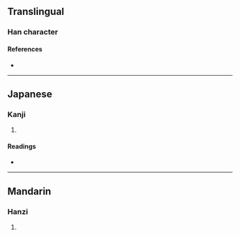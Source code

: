 {{character info/new}}
==Translingual==

===Han character===
{{Han char|rn=19|rad=力|as=05|sn=7|four=|canj=MRKS|ids=⿰石力}}

====References====
* {{Han ref|kx=0147.060|dkj=02322|dj=0331.090|hdz=10368.050|uh=52AF|ud=21167}}

----

==Japanese==

===Kanji===
{{ja-kanji|grade=|rs=力05}}

# {{rfdef|ja|sort=力05}}

====Readings====
* {{ja-readings|on=[[しょ]] (sho)|kun=[[つよい]] (tsuyoi)}}

----

==Mandarin==

===Hanzi===
{{cmn-hanzi|pin=[[zhū]] ([[zhu1]])|wg=chu<sup>1</sup>}}

# {{rfdef|cmn|sort=力05}}